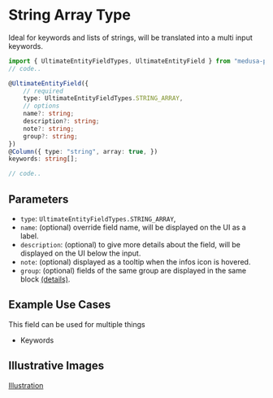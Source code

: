 # String Array Type

Ideal for keywords and lists of strings, will be translated into a multi input keywords.

```ts
import { UltimateEntityFieldTypes, UltimateEntityField } from "medusa-plugin-ultimate/dist/index";
// code..

@UltimateEntityField({
    // required
    type: UltimateEntityFieldTypes.STRING_ARRAY,
    // options
    name?: string;
    description?: string;
    note?: string;
    group?: string;
})
@Column({ type: "string", array: true, })
keywords: string[];

// code..
```

## Parameters

- `type`: `UltimateEntityFieldTypes.STRING_ARRAY`,
- `name`: (optional) override field name, will be displayed on the UI as a label.
- `description`: (optional) to give more details about the field, will be displayed on the UI below the input.
- `note`: (optional) displayed as a tooltip when the infos icon is hovered.
- `group`: (optional) fields of the same group are displayed in the same block [(details)](/advanced/grouping).

## Example Use Cases

This field can be used for multiple things

- Keywords

## Illustrative Images

[Illustration](/ultimate-entity-field-type-illustration.png.png)
